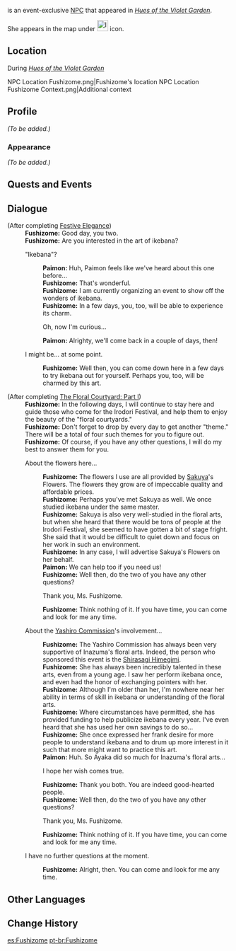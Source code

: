 {{Meta
<!-- Remove this template after adding the missing info -->
|missing_NPC_profile  = yes
}}
{{Character Infobox
|type             = Event NPC
|image            = NPC Fushizome.png
|region           = Inazuma
|location         = Inazuma
|affiliation      = 
|title            = Florist
}}
{{Lang|'''Fushizome'''|ja=柴染|ja_rm=Fushizome}} is an event-exclusive [[NPC]] that appeared in ''[[Hues of the Violet Garden]]''.

She appears in the map under [[File:Icon Dialogue Flower.svg|25x25px]] icon.

==Location==
;During ''[[Hues of the Violet Garden]]''
<gallery>
NPC Location Fushizome.png|Fushizome's location
NPC Location Fushizome Context.png|Additional context
</gallery>

==Profile==
<!--detailed story/lore information goes here-->
''(To be added.)''

===Appearance===
''(To be added.)''

==Quests and Events==
{{Quests and Events}}

==Dialogue==
{{Dialogue Start}}
;(After completing [[Festive Elegance]])
:'''Fushizome:''' Good day, you two.
:'''Fushizome:''' Are you interested in the art of ikebana?
:{{DIcon}} "Ikebana"?
::'''Paimon:''' Huh, Paimon feels like we've heard about this one before...
::'''Fushizome:''' That's wonderful.
::'''Fushizome:''' I am currently organizing an event to show off the wonders of ikebana.
::'''Fushizome:''' In a few days, you, too, will be able to experience its charm.
::{{DIcon}} Oh, now I'm curious...
::'''Paimon:''' Alrighty, we'll come back in a couple of days, then!
:{{DIcon}} I might be... at some point.
::'''Fushizome:''' Well then, you can come down here in a few days to try ikebana out for yourself. Perhaps you, too, will be charmed by this art.

;(After completing [[The Floral Courtyard: Part I]])
:'''Fushizome:''' In the following days, I will continue to stay here and guide those who come for the Irodori Festival, and help them to enjoy the beauty of the "floral courtyards."
:'''Fushizome:''' Don't forget to drop by every day to get another "theme." There will be a total of four such themes for you to figure out.
:'''Fushizome:''' Of course, if you have any other questions, I will do my best to answer them for you.
:{{DIcon}} About the flowers here...
::'''Fushizome:''' The flowers I use are all provided by [[Sakuya]]'s Flowers. The flowers they grow are of impeccable quality and affordable prices.
::'''Fushizome:''' Perhaps you've met Sakuya as well. We once studied ikebana under the same master.
::'''Fushizome:''' Sakuya is also very well-studied in the floral arts, but when she heard that there would be tons of people at the Irodori Festival, she seemed to have gotten a bit of stage fright. She said that it would be difficult to quiet down and focus on her work in such an environment.
::'''Fushizome:''' In any case, I will advertise Sakuya's Flowers on her behalf.
::'''Paimon:''' We can help too if you need us!
::'''Fushizome:''' Well then, do the two of you have any other questions?
::{{DIcon}} Thank you, Ms. Fushizome.
::'''Fushizome:''' Think nothing of it. If you have time, you can come and look for me any time.
:{{DIcon}} About the [[Yashiro Commission]]'s involvement...
::'''Fushizome:''' The Yashiro Commission has always been very supportive of Inazuma's floral arts. Indeed, the person who sponsored this event is the [[Shirasagi Himegimi]].
::'''Fushizome:''' She has always been incredibly talented in these arts, even from a young age. I saw her perform ikebana once, and even had the honor of exchanging pointers with her.
::'''Fushizome:''' Although I'm older than her, I'm nowhere near her ability in terms of skill in ikebana or understanding of the floral arts.
::'''Fushizome:''' Where circumstances have permitted, she has provided funding to help publicize ikebana every year. I've even heard that she has used her own savings to do so...
::'''Fushizome:''' She once expressed her frank desire for more people to understand ikebana and to drum up more interest in it such that more might want to practice this art.
::'''Paimon:''' Huh. So Ayaka did so much for Inazuma's floral arts...
::{{DIcon}} I hope her wish comes true.
::'''Fushizome:''' Thank you both. You are indeed good-hearted people.
::'''Fushizome:''' Well then, do the two of you have any other questions?
::{{DIcon}} Thank you, Ms. Fushizome.
::'''Fushizome:''' Think nothing of it. If you have time, you can come and look for me any time.
:{{DIcon}} I have no further questions at the moment.
::'''Fushizome:''' Alright, then. You can come and look for me any time.
{{Dialogue End}}

==Other Languages==
{{Other Languages|default_hidden = 1
|en      = Fushizome
|zhs     = 柴染
|zhs_rm  = Cháirǎn
|zht     = 柴染
|zht_rm  = Cháirǎn
|ja      = 柴染
|ja_rm   = Fushizome
|ko      = //후시조메//
|es      = Fushizome
|fr      = Fushizome
|ru      = Фусидзомэ
|th      = Fushizome
|vi      = Fushizome
|de      = Fushizome
|id      = Fushizome
|pt      = Fushizome
}}

==Change History==
{{Change History|2.6}}
[[es:Fushizome]]
[[pt-br:Fushizome]]